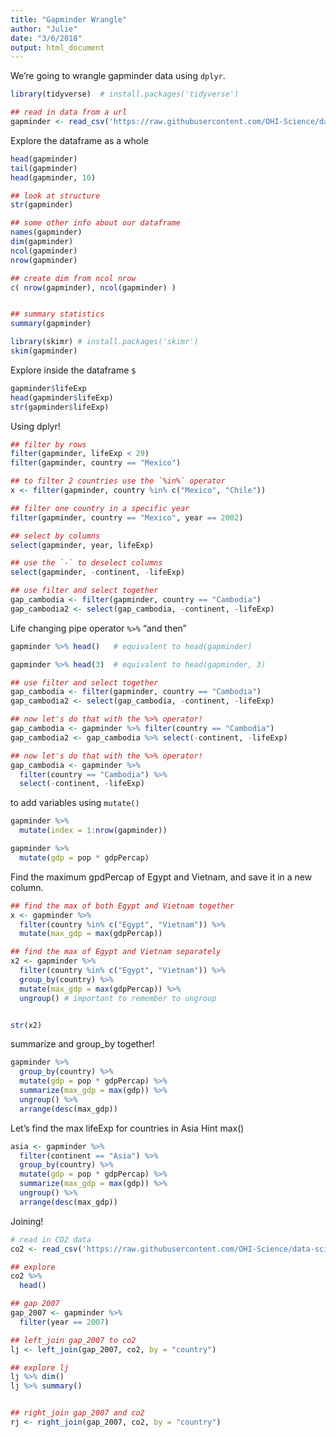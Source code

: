 ```yaml
---
title: "Gapminder Wrangle"
author: "Julie"
date: "3/6/2018"
output: html_document
---
```


We're going to wrangle gapminder data using `dplyr`.

```r
library(tidyverse)  # install.packages('tidyverse')

## read in data from a url
gapminder <- read_csv('https://raw.githubusercontent.com/OHI-Science/data-science-training/master/data/gapminder.csv')
```

Explore the dataframe as a whole 
```r

head(gapminder)
tail(gapminder)
head(gapminder, 10)

## look at structure
str(gapminder)

## some other info about our dataframe
names(gapminder)
dim(gapminder)
ncol(gapminder)
nrow(gapminder)

## create dim from ncol nrow
c( nrow(gapminder), ncol(gapminder) )


## summary statistics
summary(gapminder)

library(skimr) # install.packages('skimr')
skim(gapminder)
```


Explore inside the dataframe `$`
```r
gapminder$lifeExp
head(gapminder$lifeExp)
str(gapminder$lifeExp)
```

Using dplyr!
```r
## filter by rows
filter(gapminder, lifeExp < 29)
filter(gapminder, country == "Mexico")

## to filter 2 countries use the `%in%` operator
x <- filter(gapminder, country %in% c("Mexico", "Chile"))

## filter one country in a specific year
filter(gapminder, country == "Mexico", year == 2002)

## select by columns
select(gapminder, year, lifeExp)

## use the `-` to deselect columns
select(gapminder, -continent, -lifeExp)

## use filter and select together
gap_cambodia <- filter(gapminder, country == "Cambodia")
gap_cambodia2 <- select(gap_cambodia, -continent, -lifeExp)

```


Life changing pipe operator `%>%` "and then"
```r
gapminder %>% head()   # equivalent to head(gapminder)

gapminder %>% head(3)  # equivalent to head(gapminder, 3)

## use filter and select together 
gap_cambodia <- filter(gapminder, country == "Cambodia")
gap_cambodia2 <- select(gap_cambodia, -continent, -lifeExp)

## now let's do that with the %>% operator!
gap_cambodia <- gapminder %>% filter(country == "Cambodia")
gap_cambodia2 <- gap_cambodia %>% select(-continent, -lifeExp)

## now let's do that with the %>% operator!
gap_cambodia <- gapminder %>% 
  filter(country == "Cambodia") %>% 
  select(-continent, -lifeExp)
```

to add variables using `mutate()`
```r
gapminder %>%
  mutate(index = 1:nrow(gapminder))

gapminder %>%
  mutate(gdp = pop * gdpPercap)
```

Find the maximum gpdPercap of Egypt and Vietnam, and save it in a new column. 
```r
## find the max of both Egypt and Vietnam together
x <- gapminder %>%
  filter(country %in% c("Egypt", "Vietnam")) %>%
  mutate(max_gdp = max(gdpPercap))

## find the max of Egypt and Vietnam separately
x2 <- gapminder %>%
  filter(country %in% c("Egypt", "Vietnam")) %>%
  group_by(country) %>%
  mutate(max_gdp = max(gdpPercap)) %>%
  ungroup() # important to remember to ungroup


str(x2)

```


summarize and group_by together!
```r
gapminder %>%
  group_by(country) %>%
  mutate(gdp = pop * gdpPercap) %>%
  summarize(max_gdp = max(gdp)) %>%
  ungroup() %>%
  arrange(desc(max_gdp))
```

Let's find the max lifeExp for countries in Asia
Hint max() 
```r
asia <- gapminder %>%
  filter(continent == "Asia") %>%
  group_by(country) %>%
  mutate(gdp = pop * gdpPercap) %>%
  summarize(max_gdp = max(gdp)) %>%
  ungroup() %>%
  arrange(desc(max_gdp))
```

Joining!
```r
# read in CO2 data
co2 <- read_csv('https://raw.githubusercontent.com/OHI-Science/data-science-training/master/data/co2.csv')

## explore
co2 %>% 
  head()

## gap 2007
gap_2007 <- gapminder %>%
  filter(year == 2007)

## left_join gap_2007 to co2
lj <- left_join(gap_2007, co2, by = "country")

## explore lj
lj %>% dim()
lj %>% summary()


## right_join gap_2007 and co2
rj <- right_join(gap_2007, co2, by = "country")


```




